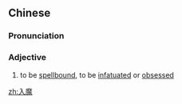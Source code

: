 ==Chinese==
{{zh-forms}}

===Pronunciation===
{{zh-pron
|m=rùmó
|c=jap6 mo1
|mn=qz,xm:li̍p-mô͘/zz:ji̍p-mô͘
|cat=a
}}

===Adjective===
{{zh-adj}}

# to be [[spellbound]], to be [[infatuated]] or [[obsessed]]

[[zh:入魔]]